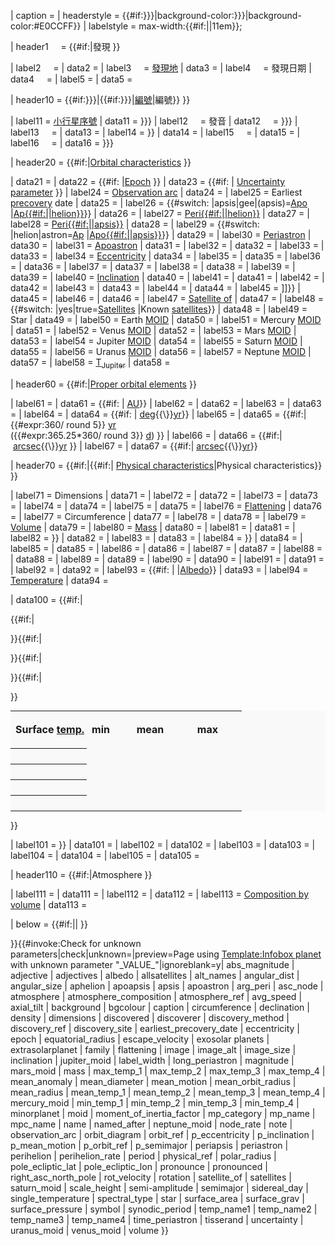 {{infobox
| class       = vcard
| titleclass  = fn org
| title       = {{{name|<includeonly>{{PAGENAMEBASE}}</includeonly>}}} {{{symbol|}}}
| image       = {{#invoke:InfoboxImage|InfoboxImage|image={{{image|}}}|size={{{image_size|}}}|alt={{{image_alt|}}}}}
| caption     = {{{caption|}}}
| headerstyle = {{#if:{{{background|{{{bgcolour|}}}}}}|background-color:{{{background|{{{bgcolour|}}}}}}|background-color:#E0CCFF}}
| labelstyle  = max-width:{{#if:{{{label_width|}}}|{{{label_width|}}}|11em}};

| header1     = {{#if:{{{discoverer|}}}{{{discovery_site|}}}{{{discovered|}}}{{{discovery_method|}}}|發現{{{discovery_ref|}}} }}

| label2      = {{le|小行星發現者列表|List of minor planet discoverers|發現者}}
|  data2      = {{{discoverer|}}}
| label3      = [[天文台編號列表|發現地]]
|  data3      = {{{discovery_site|}}}
| label4      = 發現日期
|  data4      = {{{discovered|}}}
| label5      = {{longitem|[[系外行星偵測法|偵測法]]}}
|  data5      = {{{discovery_method|}}}

| header10    = {{#if:{{{mpc_name|{{{mp_name|}}}}}}{{{named_after|}}}{{{alt_names|}}}{{{mp_category|}}}{{{pronounce|}}}{{{pronounced|}}}{{{adjective|}}}{{{adjectives|}}}|{{#if:{{{extrasolarplanet|{{{exosolar planets|}}}}}}|[[太陽系外行星#命名|編號]]|編號}} }}

| label11     = [[小行星序號]]
|  data11     = {{{mpc_name|{{{mp_name|}}}}}}
| label12     = 發音
|  data12     = {{{pronounce|{{{pronounced|}}}}}}
| label13     = {{longitem|命名依據}}
|  data13     = {{{named_after|}}}
| label14     = {{longitem|{{#if:{{{minorplanet|}}}|[[天文學臨時編號|其他編號]]|[[天文學臨時編號|另名]]}}}}
|  data14     = {{{alt_names|}}}
| label15     = {{longitem|[[微型行星#群體|微型行星分類]]}}
|  data15     = {{{mp_category|}}}
| label16     = {{le|天體形容詞與在地稱呼列表|List of adjectivals and demonyms of astronomical bodies|形容詞}}
|  data16     = {{{adjectives|{{{adjective|}}}}}}

| header20    = {{#if:{{{orbit_diagram|}}}{{{epoch|}}}{{{uncertainty|}}}{{{observation_arc|}}}{{{earliest_precovery_date|}}}{{{aphelion|}}}{{{perihelion|}}}{{{periapsis|}}}{{{apoapsis|}}}{{{apoastron|}}}{{{periastron|}}}{{{semimajor|}}}{{{mean_orbit_radius|}}}{{{eccentricity|}}}{{{period|}}}{{{synodic_period|}}}{{{avg_speed|}}}{{{mean_anomaly|}}}{{{inclination|}}}{{{angular_dist|}}}{{{asc_node|}}}{{{long_periastron|}}}{{{time_periastron|}}}{{{arg_peri|}}}{{{semi-amplitude|}}}{{{satellite_of|}}}{{{satellites|}}}{{{star|}}}{{{moid|}}}{{{mercury_moid|}}}{{{venus_moid|}}}{{{mars_moid|}}}{{{jupiter_moid|}}}{{{saturn_moid|}}}{{{uranus_moid|}}}{{{neptune_moid|}}}|[[Osculating orbit|Orbital characteristics]]{{{orbit_ref|}}} }}

|  data21     = {{{orbit_diagram|}}}
|  data22     = {{#if:{{{epoch|}}} |[[Epoch (astronomy)|Epoch]] {{{epoch}}}}}
|  data23     = {{#if:{{{uncertainty|}}} | [[Uncertainty parameter]] {{{uncertainty}}}}}
| label24     = [[Observation arc]]
|  data24     = {{{observation_arc|}}}
| label25     = Earliest [[precovery]] date
|  data25     = {{{earliest_precovery_date|}}}
| label26     = {{#switch:{{{apsis}}} |apsis|gee|(apsis)=[[Apsis|Apo{{{apsis}}}]] |[[Perihelion and aphelion|Ap{{#if:{{{apsis|}}}|{{{apsis}}}|helion}}]]}}
|  data26     = {{{aphelion|}}}
| label27     = [[Perihelion and aphelion|Peri{{#if:{{{apsis|}}}|{{{apsis}}}|helion}}]]
|  data27     = {{{perihelion|}}}
| label28     = [[Apsis|Peri{{#if:{{{apsis|}}}|{{{apsis}}}|apsis}}]]
|  data28     = {{{periapsis|}}}
| label29     = {{#switch:{{{apsis}}} |helion|astron=[[Apsis|Ap{{{apsis}}}]] |[[Apsis|Apo{{#if:{{{apsis|}}}|{{{apsis}}}|apsis}}]]}}
|  data29     = {{{apoapsis|}}}
| label30     = [[Apsis|Periastron]]
|  data30     = {{{periastron|}}}
| label31     = [[Apsis|Apoastron]]
|  data31     = {{{apoastron|}}}
| label32     = {{longitem|[[Semi-major and semi-minor axes|Semi-major axis]]}}
|  data32     = {{{semimajor|}}}
| label33     = {{longitem|Mean orbit [[radius]]}}
|  data33     = {{{mean_orbit_radius|}}}
| label34     = [[Orbital eccentricity|Eccentricity]]
|  data34     = {{{eccentricity|}}}
| label35     = {{longitem|[[Orbital period]]}}
|  data35     = {{{period|}}}
| label36     = {{longitem|[[Orbital period|Synodic period]]}}
|  data36     = {{{synodic_period|}}}
| label37     = {{longitem|Average [[orbital speed]]}}
|  data37     = {{{avg_speed|}}}
| label38     = {{longitem|[[Mean anomaly]]}}
|  data38     = {{{mean_anomaly|}}}
| label39     = {{longitem|[[Mean motion]]}}
|  data39     = {{{mean_motion|}}}
| label40     = [[Orbital inclination|Inclination]]
|  data40     = {{{inclination|}}}
| label41     = {{longitem|[[Angular distance]]}}
|  data41     = {{{angular_dist|}}}
| label42     = {{longitem|[[Longitude of the ascending node|Longitude&nbsp;of ascending&nbsp;node]]}}
|  data42     = {{{asc_node|}}}
| label43     = {{longitem|[[Longitude of the periapsis|Longitude&nbsp;of]] [[Apsis|periastron]]}}
|  data43     = {{{long_periastron|}}}
| label44     = {{longitem|[[Apsis|Time&nbsp;of periastron]]}}
|  data44     = {{{time_periastron|}}}
| label45     = {{longitem|[[Argument of periapsis|Argument&nbsp;of peri{{#if:{{{apsis|}}}|{{{apsis}}}|helion}}]]}}
|  data45     = {{{arg_peri|}}}
| label46     = {{nowrap|[[Amplitude|Semi-amplitude]]}}
|  data46     = {{{semi-amplitude|}}}
| label47     = [[Natural satellite|Satellite&nbsp;of]]
|  data47     = {{{satellite_of|}}}
| label48     = {{#switch:{{{allsatellites|}}} |yes|true=[[Natural satellite|Satellite]]s |Known [[Natural satellite|satellite]]s}}
|  data48     = {{{satellites|}}}
| label49     = Star
|  data49     = {{{star|}}}
| label50     = Earth&nbsp;[[Minimum orbit intersection distance|MOID]]
|  data50     = {{{moid|}}}
| label51     = Mercury&nbsp;[[Minimum orbit intersection distance|MOID]]
|  data51     = {{{mercury_moid|}}}
| label52     = Venus&nbsp;[[Minimum orbit intersection distance|MOID]]
|  data52     = {{{venus_moid|}}}
| label53     = Mars&nbsp;[[Minimum orbit intersection distance|MOID]]
|  data53     = {{{mars_moid|}}}
| label54     = Jupiter&nbsp;[[Minimum orbit intersection distance|MOID]]
|  data54     = {{{jupiter_moid|}}}
| label55     = Saturn&nbsp;[[Minimum orbit intersection distance|MOID]]
|  data55     = {{{saturn_moid|}}}
| label56     = Uranus&nbsp;[[Minimum orbit intersection distance|MOID]]
|  data56     = {{{uranus_moid|}}}
| label57     = Neptune&nbsp;[[Minimum orbit intersection distance|MOID]]
|  data57     = {{{neptune_moid|}}}
| label58     = [[Tisserand's parameter|T<sub>Jupiter</sub>]]
|  data58     = {{{tisserand|}}}

| header60    = {{#if:{{{p_semimajor|}}}{{{p_eccentricity|}}}{{{p_mean_motion|}}}{{{p_inclination|}}}{{{node_rate|}}}{{{perihelion_rate|}}}|[[Proper orbital elements]]{{{p_orbit_ref|}}} }}

| label61     = {{longitem|Proper [[Semi-major and semi-minor axes|semi-major axis]]}}
|  data61     = {{#if:{{{p_semimajor|}}} |{{{p_semimajor}}}&nbsp;[[Astronomical unit|AU]]}}
| label62     = {{longitem|Proper [[Orbital eccentricity|eccentricity]]}}
|  data62     = {{{p_eccentricity|}}}
| label63     = {{longitem|Proper [[Orbital inclination|inclination]]}}
|  data63     = {{{p_inclination|}}}
| label64     = {{longitem|Proper [[mean motion]]}}
|  data64     = {{#if:{{{p_mean_motion|}}} |{{{p_mean_motion}}}&nbsp;[[Degree (angle)|deg]]{{\}}[[Julian year (astronomy)|yr]]}}
| label65     = {{longitem|Proper [[orbital period]]}}
|  data65     = {{#if:{{{p_mean_motion|}}}|{{#expr:360/{{{p_mean_motion|1}}} round 5}} [[Julian year (astronomy)|yr]]<br />({{#expr:365.25*360/{{{p_mean_motion|1}}} round 3}} [[day|d]]) }}
| label66     = {{longitem|Precession of [[Apsis|perihelion]]}}
|  data66     = {{#if:{{{perihelion_rate|}}}|{{{perihelion_rate}}}&nbsp;[[Arcsecond|arcsec]]{{\}}[[Julian year (astronomy)|yr]] }}
| label67     = {{longitem|Precession&nbsp;of the [[Longitude of the ascending node|ascending&nbsp;node]]}}
|  data67     = {{#if:{{{node_rate|}}}|{{{node_rate}}}&nbsp;[[Arcsecond|arcsec]]{{\}}[[Julian year (astronomy)|yr]]}}

| header70    = {{#if:{{{dimensions|}}}{{{mean_diameter|}}}{{{mean_radius|}}}{{{equatorial_radius|}}}{{{polar_radius|}}}{{{flattening|}}}{{{circumference|}}}{{{surface_area|}}}{{{volume|}}}{{{mass|}}}{{{density|}}}{{{surface_grav|}}}{{{moment_of_inertia_factor|}}}{{{escape_velocity|}}}{{{rotation|}}}{{{sidereal_day|}}}{{{rot_velocity|}}}{{{axial_tilt|}}}{{{right_asc_north_pole|}}}{{{declination|}}}{{{pole_ecliptic_lat|}}}{{{pole_ecliptic_lon|}}}{{{albedo|}}}{{{single_temperature|}}}{{{temp_name1|}}}{{{temp_name2|}}}{{{temp_name3|}}}{{{temp_name4|}}}{{{spectral_type|}}}{{{magnitude|}}}{{{abs_magnitude|}}}{{{angular_size|}}}|{{anchor|Infobox Physical characteristics}}{{#if:{{{minorplanet|}}}| [[Standard asteroid physical characteristics|Physical characteristics]]|Physical characteristics}}{{{physical_ref|}}} }}

| label71     = Dimensions
|  data71     = {{{dimensions|}}}
| label72     = {{longitem|Mean diameter}}
|  data72     = {{{mean_diameter|}}}
| label73     = {{longitem|Mean radius}}
|  data73     = {{{mean_radius|}}}
| label74     = {{longitem|[[Equator]]ial radius}}
|  data74     = {{{equatorial_radius|}}}
| label75     = {{longitem|[[Geographical pole|Polar]] radius}}
|  data75     = {{{polar_radius|}}}
| label76     = [[Flattening]]
|  data76     = {{{flattening|}}}
| label77     = Circumference
|  data77     = {{{circumference|}}}
| label78     = {{longitem|[[Spheroid#Surface area|Surface area]]}}
|  data78     = {{{surface_area|}}}
| label79     = [[Volume]]
|  data79     = {{{volume|}}}
| label80     = [[Mass]]
|  data80     = {{{mass|}}}
| label81     = {{longitem|Mean [[density]]}}
|  data81     = {{{density|}}}
| label82     = {{longitem|{{#if:{{{minorplanet|}}}|Equatorial [[Standard asteroid physical characteristics#Surface gravity|surface&nbsp;gravity]]|[[Surface gravity]]}}}}
|  data82     = {{{surface_grav|}}}
| label83     = {{longitem|[[Moment of inertia factor]]}}
|  data83     = {{{moment_of_inertia_factor|}}}
| label84     = {{longitem|{{#if:{{{minorplanet|}}} |Equatorial [[escape velocity]] |[[Escape velocity]]}}}}
|  data84     = {{{escape_velocity|}}}
| label85     = {{longitem|[[Rotation period]]}}
|  data85     = {{{rotation|}}}
| label86     = {{longitem|Sidereal [[rotation period]]}}
|  data86     = {{{sidereal_day|}}}
| label87     = {{longitem|Equatorial rotation&nbsp;velocity}}
|  data87     = {{{rot_velocity|}}}
| label88     = {{longitem|[[Axial tilt]]}}
|  data88     = {{{axial_tilt|}}}
| label89     = {{longitem|North&nbsp;pole {{nowrap|[[right ascension]]}}}}
|  data89     = {{{right_asc_north_pole|}}}
| label90     = {{longitem|North&nbsp;pole [[declination]]}}
|  data90     = {{{declination|}}}
| label91     = {{longitem|Pole [[Ecliptic coordinate system|ecliptic latitude]]}}
|  data91     = {{{pole_ecliptic_lat|}}}
| label92     = {{longitem|Pole [[Ecliptic coordinate system|ecliptic longitude]]}}
|  data92     = {{{pole_ecliptic_lon|}}}
| label93     = {{#if:{{{minorplanet|}}} |{{longitem|[[Geometric albedo]]}} |[[Albedo]]}}
|  data93     = {{{albedo|}}}
| label94     = [[Temperature]]
|  data94     = {{{single_temperature|}}}

|  data100    = {{#if:{{{temp_name1|}}}{{{temp_name2|}}}{{{temp_name3|}}}{{{temp_name4|}}}|
<table style="border-spacing: 0px; width:100%; border:none; background-color:#f9f9f9; margin:0; text-align:left; line-height:1.2em; white-space:nowrap"><tr>
<th style="width:33%; padding-right:0.25em; text-align:left">Surface [[temperature|temp.]]</th>
<th style="padding-right:0.25em; text-align:left">min</th>
<th style="padding-right:0.25em; text-align:left">mean</th>
<th style="padding-right:0.25em; text-align:left">max</th>
</tr>{{#if:{{{temp_name1|}}}|<tr>
<th style="padding-left:1.0em">{{{temp_name1}}}</th>
<td>{{{min_temp_1|}}}</td>
<td>{{{mean_temp_1|}}}</td>
<td>{{{max_temp_1|}}}</td>
</tr>}}{{#if:{{{temp_name2|}}}|<tr>
<th style="padding-left:1.0em">{{{temp_name2}}}</th>
<td>{{{min_temp_2|}}}</td>
<td>{{{mean_temp_2|}}}</td>
<td>{{{max_temp_2|}}}</td>
</tr>}}{{#if:{{{temp_name3|}}}|<tr>
<th style="padding-left:1.0em">{{{temp_name3}}}</th>
<td>{{{min_temp_3|}}}</td>
<td>{{{mean_temp_3|}}}</td>
<td>{{{max_temp_3|}}}</td>
</tr>}}{{#if:{{{temp_name4|}}}|<tr>
<th style="padding-left:1.0em">{{{temp_name4}}}</th>
<td>{{{min_temp_4|}}}</td>
<td>{{{mean_temp_4|}}}</td>
<td>{{{max_temp_4|}}}</td>
</tr>}}
</table>}}

| label101    = {{longitem|{{#if:{{{minorplanet|}}}|[[Asteroid spectral types|Spectral type]]|Spectral type}}}}
|  data101    = {{{spectral_type|}}}
| label102    = {{longitem|[[Asteroid family]]}}
|  data102    = {{{family|}}}
| label103    = {{longitem|[[Apparent magnitude]]}}
|  data103    = {{{magnitude|}}}
| label104    = {{longitem|[[Absolute magnitude#Solar System bodies (H)|Absolute magnitude&nbsp;''(H)'']]}}
|  data104    = {{{abs_magnitude|}}}
| label105    = {{longitem|[[Angular diameter]]}}
|  data105    = {{{angular_size|}}}

| header110   = {{#if:{{{atmosphere|}}}{{{scale_height|}}}{{{atmosphere_composition|}}}|Atmosphere{{{atmosphere_ref|}}} }}

| label111    = {{longitem|Surface [[Atmospheric pressure|pressure]]}}
|  data111    = {{{surface_pressure|}}}
| label112    = {{longitem|[[Scale height]]}}
|  data112    = {{{scale_height|}}}
| label113    = [[Atmospheric chemistry#Atmospheric composition|Composition by volume]]
|  data113    = {{{atmosphere_composition|}}}

| below       = <includeonly>{{#if:{{{note|}}}||{{reflist|group="note"}} }}</includeonly>

}}{{#invoke:Check for unknown parameters|check|unknown={{main other|[[Category:Pages using infobox planet with unknown parameters|_VALUE_{{PAGENAME}}]]}}|preview=Page using [[Template:Infobox planet]] with unknown parameter "_VALUE_"|ignoreblank=y| abs_magnitude | adjective | adjectives | albedo | allsatellites | alt_names | angular_dist | angular_size | aphelion | apoapsis | apsis | apoastron | arg_peri | asc_node | atmosphere | atmosphere_composition | atmosphere_ref | avg_speed | axial_tilt | background | bgcolour | caption | circumference | declination | density | dimensions | discovered | discoverer | discovery_method | discovery_ref | discovery_site | earliest_precovery_date | eccentricity | epoch | equatorial_radius | escape_velocity | exosolar planets | extrasolarplanet | family | flattening | image | image_alt | image_size | inclination | jupiter_moid | label_width | long_periastron | magnitude | mars_moid | mass | max_temp_1 | max_temp_2 | max_temp_3 | max_temp_4 | mean_anomaly | mean_diameter | mean_motion | mean_orbit_radius | mean_radius | mean_temp_1 | mean_temp_2 | mean_temp_3 | mean_temp_4 | mercury_moid | min_temp_1 | min_temp_2 | min_temp_3 | min_temp_4 | minorplanet | moid | moment_of_inertia_factor | mp_category | mp_name | mpc_name | name | named_after | neptune_moid | node_rate | note | observation_arc | orbit_diagram | orbit_ref | p_eccentricity | p_inclination | p_mean_motion | p_orbit_ref | p_semimajor | periapsis | periastron | perihelion | perihelion_rate | period | physical_ref | polar_radius | pole_ecliptic_lat | pole_ecliptic_lon | pronounce | pronounced | right_asc_north_pole | rot_velocity | rotation | satellite_of | satellites | saturn_moid | scale_height | semi-amplitude | semimajor | sidereal_day | single_temperature | spectral_type | star | surface_area | surface_grav | surface_pressure | symbol | synodic_period | temp_name1 | temp_name2 | temp_name3 | temp_name4 | time_periastron | tisserand | uncertainty | uranus_moid | venus_moid | volume }}<noinclude>
{{documentation}}
</noinclude>